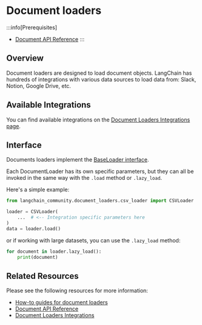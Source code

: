 # Document loaders
<span data-heading-keywords="document loader,document loaders"></span>

:::info[Prerequisites]

* [Document API Reference](https://python.langchain.com/docs/how_to/#document-loaders)
:::

## Overview

Document loaders are designed to load document objects. LangChain has hundreds of integrations with various data sources to load data from: Slack, Notion, Google Drive, etc.

## Available Integrations

You can find available integrations on the [Document Loaders Integrations page](https://python.langchain.com/docs/integrations/document_loaders/).

## Interface

Documents loaders implement the [BaseLoader interface](https://python.langchain.com/api_reference/core/document_loaders/langchain_core.document_loaders.base.BaseLoader.html).

Each DocumentLoader has its own specific parameters, but they can all be invoked in the same way with the `.load` method or `.lazy_load`.

Here's a simple example:

```python
from langchain_community.document_loaders.csv_loader import CSVLoader

loader = CSVLoader(
    ...  # <-- Integration specific parameters here
)
data = loader.load()
```

or if working with large datasets, you can use the `.lazy_load` method:

```python
for document in loader.lazy_load():
    print(document)
```

## Related Resources

Please see the following resources for more information:

* [How-to guides for document loaders](https://python.langchain.com/docs/how_to/#document-loaders)
* [Document API Reference](https://python.langchain.com/docs/how_to/#document-loaders)
* [Document Loaders Integrations](https://python.langchain.com/docs/integrations/document_loaders/)
